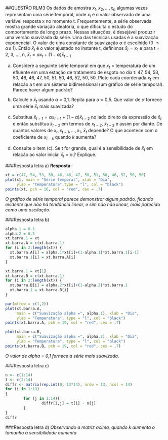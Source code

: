 ##QUESTÃO RLM3
Os dados de amostra $x_{1}, x_{2}, ..., x_{n}$ algumas vezes representam uma série temporal, onde $x_{i}$ é o valor observado de uma variável resposta x no momento t. Frequentemente, a série observada mostra grande variação aleatória, o que dificulta o estudo do comportamento de longo prazo. Nessas situações, é desejável produzir uma versão suavizada da série. Uma das técnicas usadas é a suavização exponencial. O valor de uma constante de suavização $\alpha$ é escolhido (0 $\leq \alpha \leq$ 1). Então $\bar{x}_{t}$ é o valor ajustado no instante t, definimos $\bar{x}_{t} = x_{1}$ e para t = 2, 3, ..., n, $\bar{x}_{t} = \alpha x_{t} + (1-\alpha)\bar{x}_{t-1}$

a) Considere a seguinte série temporal em que $x_{t}$ = temperatura de um efluente em uma estação de tratamento de esgoto no dia t: 47, 54, 53, 50, 46, 46, 47, 50, 51, 50, 46, 52, 50, 50. Plote cada coordenada $x_{t}$ em relação a t em um sistema bidimensional (um gráfico de série temporal). Parece haver algum padrão?

b) Calcule o $\bar{x}_{t}$ usando $\alpha$ = 0,1. Repita para $\alpha$ = 0,5. Que valor de $\alpha$ fornece uma série $\bar{x}_{t}$ mais suavizada?

c) Substitua $\bar{x}_{t-1} = \alpha x_{t-1} + (1-\alpha)\bar{x}_{t-2}$ no lado direito da expressão de $\bar{x}_{t}$ e então substitua $\bar{x}_{t-2}$ em termos de $x_{t-2}$, $\bar{x}_{t-3}$ e assim por diante. De quantos valores de $x_{t}, x_{t-1}, ..., x_{1}$, $\bar{x}_{t}$ depende? O que acontece com o coeficiente de $x_{t-k}$ quando *k* aumenta?

d) Consulte o item (c). Se t for grande, qual é a sensibilidade de $\bar{x}_{t}$ em relação ao valor inicial $\bar{x}_{t}$ = $x_{1}$?
Explique.

###Resposta letra a)
**Resposta**:
```r
xt = c(47, 54, 53, 50, 46, 46, 47, 50, 51, 50, 46, 52, 50, 50)
plot(xt, main = "Série temporal", xlab = "Dia", 
     ylab = "Temperatura",type = "l", col = "black")
points(xt, pch = 16, col = "red", cex = .7)
```

*O gráfico de série temporal parece demonstrar algum padrão, ficando evidente que não há tendância linear, e sim não não linear, mais parecido como uma oscilação.*

###Resposta letra b)

```r

alpha.1 = 0.1
alpha.2 = 0.5
xt.barra.1 = xt
xt.barra.A = c(xt.barra.1)
for (i in 2:length(xt)) {
  xt.barra.A[i] = alpha.1*xt[i]+(1-alpha.1)*xt.barra.1[i-1]
  xt.barra.1[i] = xt.barra.A[i]
}

xt.barra.1 = xt[1]
xt.barra.B = c(xt.barra.1)
for (i in 2:length(xt)) {
  xt.barra.B[i] = alpha.2*xt[i]+(1-alpha.2)*xt.barra.1
  xt.barra.1 = xt.barra.B[i]
}

par(mfrow = c(1,2))
plot(xt.barra.A,
     main = c("Suavização alpha =", alpha.1), xlab = "Dia", 
     ylab = "Temperatura", type = "l", col = "black")
points(xt.barra.A, pch = 19, col = "red", cex = .7)

plot(xt.barra.B,
     main = c("Suavização alpha =", alpha.2), xlab = "Dia", 
     ylab = "Temperatura", type = "l", col = "black")
points(xt.barra.B, pch = 19, col = "red", cex = .7)
```

*O valor de alpha = 0,1 fornece a série mais suavizada.*

\newpage
###Resposta letra c)

```r
n <- c(1:14)
t <- c(2:14)
diffr <- matrix(rep.int(0, 13*14), nrow = 13, ncol = 14)
for (i in 1:13)
{
        for (j in 1:14){
                diffr[i,j] = t[i] - n[j]
        }
}
diffr
```

###Resposta letra d)
*Observando a matriz acima, quando k aumenta o tamanho a sensibilidade aumenta*

\newpage
